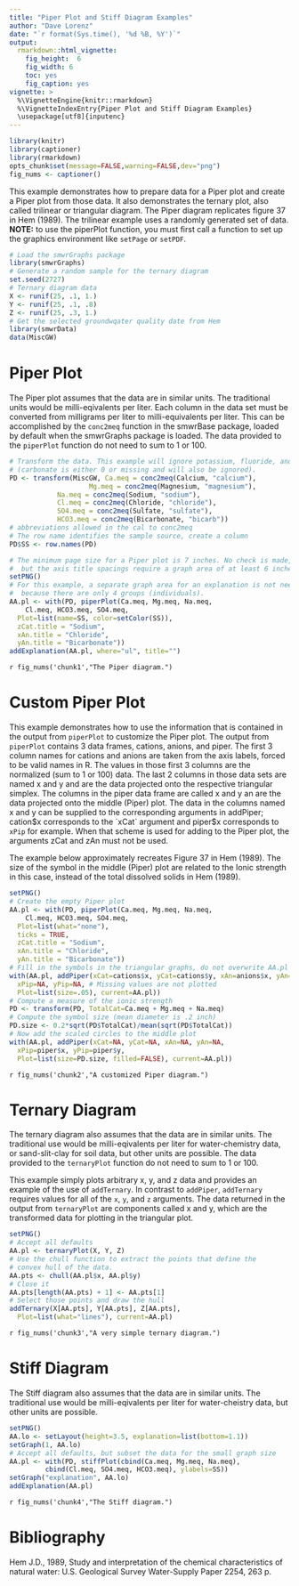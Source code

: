```yaml
---
title: "Piper Plot and Stiff Diagram Examples"
author: "Dave Lorenz"
date: "`r format(Sys.time(), '%d %B, %Y')`"
output:
  rmarkdown::html_vignette:
    fig_height:  6
    fig_width: 6
    toc: yes
    fig_caption: yes
vignette: >
  %\VignetteEngine{knitr::rmarkdown}
  %\VignetteIndexEntry{Piper Plot and Stiff Diagram Examples}
  \usepackage[utf8]{inputenc}
---
```


```r
library(knitr)
library(captioner)
library(rmarkdown)
opts_chunk$set(message=FALSE,warning=FALSE,dev="png")
fig_nums <- captioner()
```


This example demonstrates how to prepare data for a Piper plot and create a Piper plot from those data. It also demonstrates the ternary plot, also called trilinear or triangular diagram. The Piper diagram replicates figure 37 in Hem (1989). The trilinear example uses a randomly generated set of data.  **NOTE:** to use the piperPlot function, you must first call a function to set up the graphics environment like `setPage` or `setPDF`.

```r
# Load the smwrGraphs package
library(smwrGraphs)
# Generate a random sample for the ternary diagram
set.seed(2727)
# Ternary diagram data
X <- runif(25, .1, 1.)
Y <- runif(25, .1, .8)
Z <- runif(25, .3, 1.)
# Get the selected groundwqater quality date from Hem
library(smwrData)
data(MiscGW)
```


# Piper Plot

The Piper plot assumes that the data are in similar units. The traditional units would be milli-eqivalents per liter. Each column in the data set must be converted from milligrams per liter to milli-equivalents per liter. This can be accomplished by the `conc2meq` function in the smwrBase package, loaded by default when the smwrGraphs package is loaded. The data provided to the `piperPlot` function do not need to sum to 1 or 100.

```r
# Transform the data. This example will ignore potassium, fluoride, and nitrate
# (carbonate is either 0 or missing and will also be ignored).
PD <- transform(MiscGW, Ca.meq = conc2meq(Calcium, "calcium"),
                    Mg.meq = conc2meq(Magnesium, "magnesium"),
		    Na.meq = conc2meq(Sodium, "sodium"),
		    Cl.meq = conc2meq(Chloride, "chloride"),
		    SO4.meq = conc2meq(Sulfate, "sulfate"),
		    HCO3.meq = conc2meq(Bicarbonate, "bicarb")) 
# abbreviations allowed in the cal to conc2meq
# The row name identifies the sample source, create a column
PD$SS <- row.names(PD)

# The minimum page size for a Piper plot is 7 inches. No check is made,
#  but the axis title spacings require a graph area of at least 6 inches.
setPNG()
# For this example, a separate graph area for an explanation is not needed
#  because there are only 4 groups (individuals).
AA.pl <- with(PD, piperPlot(Ca.meq, Mg.meq, Na.meq, 
    Cl.meq, HCO3.meq, SO4.meq,
  Plot=list(name=SS, color=setColor(SS)),
  zCat.title = "Sodium",
  xAn.title = "Chloride",
  yAn.title = "Bicarbonate"))
addExplanation(AA.pl, where="ul", title="")

```

`r fig_nums('chunk1',"The Piper diagram.")`

# Custom Piper Plot

This example demonstrates how to use the information that is contained in the output from `piperPlot` to customize the Piper plot. The output from `piperPlot` contains 3 data frames, cations, anions, and piper. The first 3 column names for cations and anions are taken from the axis labels, forced to be valid names in R. The values in those first 3 columns are the normalized (sum to 1 or 100) data. The last 2 columns in those data sets are named x and y and are the data projected onto the respective triangular simplex. The columns in the piper data frame are called x and y an are the data projected onto the middle (Piper) plot. The data in the columns named x and y can be supplied to the corresponding arguments in addPiper; cation$x corresponds to the `xCat` argument and piper$x corresponds to `xPip` for example. When that scheme is used for adding to the Piper plot, the arguments zCat and zAn must not be used.

The example below approximately recreates Figure 37 in Hem (1989). The size of the symbol in the middle (Piper) plot are related to the Ionic strength in this case, instead of the total dissolved solids in Hem (1989).

```r
setPNG()
# Create the empty Piper plot
AA.pl <- with(PD, piperPlot(Ca.meq, Mg.meq, Na.meq, 
    Cl.meq, HCO3.meq, SO4.meq,
  Plot=list(what="none"),
  ticks = TRUE,
  zCat.title = "Sodium",
  xAn.title = "Chloride",
  yAn.title = "Bicarbonate"))
# Fill in the symbols in the triangular graphs, do not overwrite AA.pl
with(AA.pl, addPiper(xCat=cations$x, yCat=cations$y, xAn=anions$x, yAn=anions$y,
  xPip=NA, yPip=NA, # Missing values are not plotted
  Plot=list(size=.05), current=AA.pl))
# Compute a measure of the ionic strength
PD <- transform(PD, TotalCat=Ca.meq + Mg.meq + Na.meq)
# Compute the symbol size (mean diameter is .2 inch)
PD.size <- 0.2*sqrt(PD$TotalCat)/mean(sqrt(PD$TotalCat))
# Now add the scaled circles to the middle plot
with(AA.pl, addPiper(xCat=NA, yCat=NA, xAn=NA, yAn=NA, 
  xPip=piper$x, yPip=piper$y,
  Plot=list(size=PD.size, filled=FALSE), current=AA.pl))
```

`r fig_nums('chunk2',"A customized Piper diagram.")`

# Ternary Diagram

The ternary diagram also assumes that the data are in similar units. The traditional use would be milli-eqivalents per liter for water-chemistry data, or sand-slit-clay for soil data, but other units are possible. The data provided to the `ternaryPlot` function do not need to sum to 1 or 100.

This example simply plots arbitrary x, y, and z data and provides an example of the use of `addTernary`. In contrast to `addPiper`, `addTernary` requires values for all of the `x`, `y`, and `z` arguments. The data returned in the output from `ternaryPlot` are components called x and y, which are the transformed data for plotting in the triangular plot.

```r
setPNG()
# Accept all defaults
AA.pl <- ternaryPlot(X, Y, Z)
# Use the chull function to extract the points that define the 
# convex hull of the data.
AA.pts <- chull(AA.pl$x, AA.pl$y)
# Close it
AA.pts[length(AA.pts) + 1] <- AA.pts[1]
# Select those points and draw the hull
addTernary(X[AA.pts], Y[AA.pts], Z[AA.pts],
  Plot=list(what="lines"), current=AA.pl)

```

`r fig_nums('chunk3',"A very simple ternary diagram.")`

# Stiff Diagram

The Stiff diagram also assumes that the data are in similar units. The traditional use would be milli-eqivalents per liter for water-cheistry data, but other units are possible.

```r
setPNG()
AA.lo <- setLayout(height=3.5, explanation=list(bottom=1.1))
setGraph(1, AA.lo)
# Accept all defaults, but subset the data for the small graph size
AA.pl <- with(PD, stiffPlot(cbind(Ca.meq, Mg.meq, Na.meq),
         cbind(Cl.meq, SO4.meq, HCO3.meq), ylabels=SS))
setGraph("explanation", AA.lo)
addExplanation(AA.pl)
```

`r fig_nums('chunk4',"The Stiff diagram.")`

# Bibliography

Hem J.D., 1989, Study and interpretation of the chemical characteristics of natural water: U.S. Geological Survey Water-Supply Paper 2254, 263 p. 
